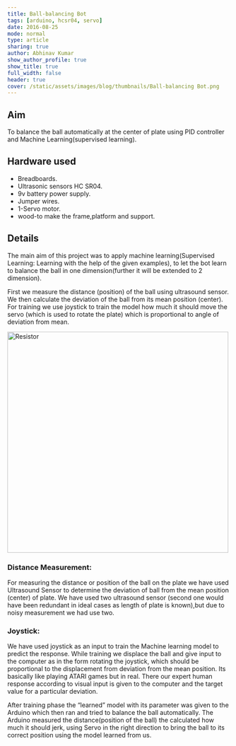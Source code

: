 ```yaml
---
title: Ball-balancing Bot
tags: [arduino, hcsr04, servo]
date: 2016-08-25
mode: normal
type: article
sharing: true
author: Abhinav Kumar
show_author_profile: true
show_title: true
full_width: false
header: true
cover: /static/assets/images/blog/thumbnails/Ball-balancing Bot.png
---
```


## Aim

To balance the ball automatically at the center of plate using PID controller and Machine Learning(supervised learning).

## Hardware used

- Breadboards.
- Ultrasonic sensors HC SR04.
- 9v battery power supply.
- Jumper wires.
- 1-Servo motor.
- wood-to make the frame,platform and support.

## Details

The main aim of this project was to apply machine learning(Supervised Learning: Learning with the help of the given examples), to let the bot learn to balance the ball in one dimension(further it will be extended to 2 dimension).

First we measure the distance (position) of the ball using ultrasound sensor. We then calculate the deviation of the ball from its mean position (center). For training we use joystick to train the model how much it should move the servo (which is used to rotate the plate) which is proportional to angle of deviation from mean.

<Image src="/static/assets/images/blog/thumbnails/Ball-balancing Bot.png" alt="Resistor" width='500' height='500'>

### Distance Measurement:

For measuring the distance or position of the ball on the plate we have used Ultrasound Sensor to determine the deviation of ball from the mean position (center) of plate. We have used two ultrasound sensor (second one would have been redundant in ideal cases as length of plate is known),but due to noisy measurement we had use two.

### Joystick:

We have used joystick as an input to train the Machine learning model to predict the response. While training we displace the ball and give input to the computer as in the form rotating the joystick, which should be proportional to the displacement from deviation from the mean position. Its basically like playing ATARI games but in real. There our expert human response according to visual input is given to the computer and the target value for a particular deviation.

After training phase the “learned” model with its parameter was given to the Arduino which then ran and tried to balance the ball automatically. The Arduino measured the distance(position of the ball) the calculated how much it should jerk, using Servo in the right direction to bring the ball to its correct position using the model learned from us.

<EmbedItem url="https://www.youtube.com/embed/37u1pUv5rH4" />

